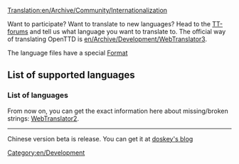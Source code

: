 [[Translation:en/Archive/Community/Internationalization]]
[[Category:en/Development]]

Want to participate? Want to translate to new languages? Head to the [http://www.tt-forums.net/viewtopic.php?t=7924 TT-forums] and tell us what language you want to translate to. The official way of translating OpenTTD is [[en/Archive/Development/WebTranslator3]].

The language files have a special [[en/Archive/Source/OpenTTDDevBlackBook/Format of langfiles|Format]]

=='''List of supported languages'''==

==='''List of languages'''===
From now on, you can get the exact information here about missing/broken strings:
[http://translator2.openttd.org/languages/GlobalStat WebTranslator2].

----

Chinese version beta is release. You can get it at [http://www.erawtfos.com/doskey/?page_id=17 doskey's blog]